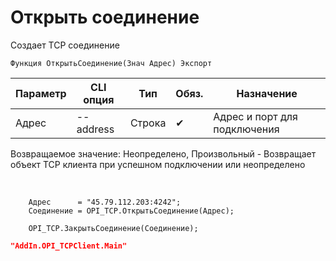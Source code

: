 ﻿---
sidebar_position: 1
---


# Открыть соединение 
 Создает TCP соединение



`Функция ОткрытьСоединение(Знач Адрес) Экспорт`

  | Параметр | CLI опция | Тип | Обяз. | Назначение |
  |-|-|-|-|-|
  | Адрес | --address | Строка | &#x2714; | Адрес и порт для подключения |

  
  Возвращаемое значение:   Неопределено, Произвольный -  Возвращает объект TCP клиента при успешном подключении или неопределено

<br/>




```bsl title="Пример использования для 1С:Предприятие/OneScript"
    Адрес      = "45.79.112.203:4242";
    Соединение = OPI_TCP.ОткрытьСоединение(Адрес);

    OPI_TCP.ЗакрытьСоединение(Соединение);
```
    



```json title="Результат"
"AddIn.OPI_TCPClient.Main"
```
